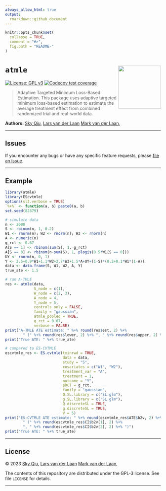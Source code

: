```yaml
---
always_allow_html: true
output:
  rmarkdown::github_document
---
```


<!-- README.md is generated from README.Rmd. Please edit that file -->

```r
knitr::opts_chunk$set(
  collapse = TRUE,
  comment = "#>",
  fig.path = "README-"
)
```

# `atmle` <img src="man/figures/logo.png" style="float:right; height:138px;">

<!-- badges: start -->
[![License: GPL v3](https://img.shields.io/badge/License-GPL%20v3-blue.svg)](https://www.gnu.org/licenses/gpl-3.0)
[![Codecov test coverage](https://codecov.io/gh/tq21/atmle/branch/main/graph/badge.svg)](https://app.codecov.io/gh/tq21/atmle?branch=main)
<!-- badges: end -->

> Adaptive Targeted Minimum Loss-Based Estimation. This package uses adaptive targeted minimum loss-based estimation to estimate the average treatment effect from combined randomized trial and real-world data.

__Authors:__ [Sky Qiu](https://github.com/tq21),
[Lars van der Laan](https://larsvanderlaan.github.io/)
[Mark van der Laan](https://vanderlaan-lab.org/),

---

## Issues

If you encounter any bugs or have any specific feature requests, please [file an
issue](https://github.com/tq21/atmle/issues).

---

## Example

```r
library(atmle)
library(EScvtmle)
options(sl3.verbose = TRUE)
`%+%` <- function(a, b) paste0(a, b)
set.seed(82379)

# simulate data
n <- 2000
S <- rbinom(n, 1, 0.2)
W1 <- rnorm(n); W2 <- rnorm(n); W3 <- rnorm(n)
A <- numeric(n)
g_rct <- 0.67
A[S == 1] <- rbinom(sum(S), 1, g_rct)
A[S == 0] <- rbinom(n-sum(S), 1, plogis(0.5*W1[S == 0]))
UY <- rnorm(n, 0, 1)
Y <- 2.5+0.9*W1+1.1*W2+2.7*W3+1.5*A+UY+(1-S)*(0.2+0.1*W1*(1-A))
data <- data.frame(S, W1, W2, A, Y)
true_ate <- 1.5

# run A-TMLE
res <- atmle(data,
             S_node = c(1),
             W_node = c(2, 3),
             A_node = 4,
             Y_node = 5,
             controls_only = FALSE,
             family = "gaussian",
             atmle_pooled = TRUE,
             g_rct = 0.67,
             verbose = FALSE)
print("A-TMLE ATE estimate: " %+% round(res$est, 2) %+% 
        " (" %+% round(res$lower, 2) %+% ", " %+% round(res$upper, 2) %+% ")")
print("True ATE: " %+% true_ate)

# compared to ES-CVTMLE
escvtmle_res <- ES.cvtmle(txinrwd = TRUE,
                          data = data,
                          study = "S",
                          covariates = c("W1", "W2"),
                          treatment_var = "A",
                          treatment = 1,
                          outcome = "Y",
                          pRCT = g_rct,
                          family = "gaussian",
                          Q.SL.library = c("SL.glm"),
                          g.SL.library = c("SL.glm"),
                          Q.discreteSL = TRUE,
                          g.discreteSL = TRUE,
                          V = 5)
print("ES-CVTMLE ATE estimate: " %+% round(escvtmle_res$ATE$b2v, 2) %+% 
        " (" %+% round(escvtmle_res$CI$b2v[1], 2) %+% 
        ", " %+% round(escvtmle_res$CI$b2v[2], 2) %+% ")")
print("True ATE: " %+% true_ate)
```

---

## License

&copy; 2023 [Sky Qiu](https://github.com/tq21), 
[Lars van der Laan](https://larsvanderlaan.github.io/)
[Mark van der Laan](https://vanderlaan-lab.org/),

The contents of this repository are distributed under the GPL-3 license. See
file `LICENSE` for details.

---
